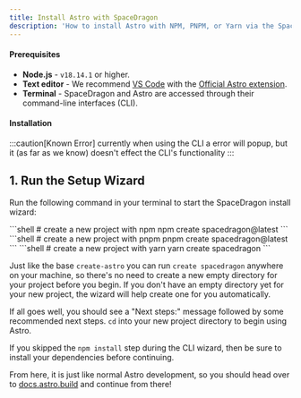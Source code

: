 ```yaml
---
title: Install Astro with SpaceDragon
description: 'How to install Astro with NPM, PNPM, or Yarn via the SpaceDragon CLI tool.'
---
```


#### Prerequisites

- **Node.js** - `v18.14.1` or higher.
- **Text editor** - We recommend [VS Code](https://code.visualstudio.com/) with the [Official Astro extension](https://marketplace.visualstudio.com/items?itemName=astro-build.astro-vscode).
- **Terminal** - SpaceDragon and Astro are accessed through their command-line interfaces (CLI).

#### Installation


:::caution[Known Error]
currently when using the CLI a error will popup, but it (as far as we know) doesn't effect the CLI's functionality
:::

## 1. Run the Setup Wizard

Run the following command in your terminal to start the SpaceDragon install wizard:

<PackageManagerTabs>
  <Fragment slot="npm">
  ```shell
  # create a new project with npm
  npm create spacedragon@latest
  ```
  </Fragment>
  <Fragment slot="pnpm">
  ```shell
  # create a new project with pnpm
  pnpm create spacedragon@latest
  ```
  </Fragment>
  <Fragment slot="yarn">
  ```shell
  # create a new project with yarn
  yarn create spacedragon
  ```
  </Fragment>
</PackageManagerTabs>

Just like the base `create-astro` you can run `create spacedragon` anywhere on your machine, so there's no need to create a new empty directory for your project before you begin. If you don't have an empty directory yet for your new project, the wizard will help create one for you automatically.

If all goes well, you should see a "Next steps:" message followed by some recommended next steps. `cd` into your new project directory to begin using Astro.

If you skipped the `npm install` step during the CLI wizard, then be sure to install your dependencies before continuing.

From here, it is just like normal Astro development, so you should head over to [docs.astro.build](https://docs.astro.build/) and continue from there!